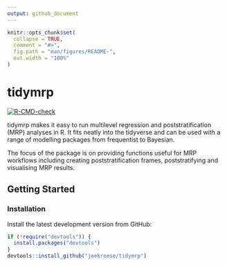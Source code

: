 ```yaml
---
output: github_document
---
```


<!-- README.md is generated from README.Rmd. Please edit that file -->

```r
knitr::opts_chunk$set(
  collapse = TRUE,
  comment = "#>",
  fig.path = "man/figures/README-",
  out.width = "100%"
)
```

# tidymrp

<!-- badges: start -->
[![R-CMD-check](https://github.com/joekroese/tidymrp/workflows/R-CMD-check/badge.svg)](https://github.com/joekroese/tidymrp/actions)
<!-- badges: end -->

tidymrp makes it easy to run multilevel regression and poststratification (MRP) analyses in R. It fits neatly into the tidyverse and can be used with a range of modelling packages from frequentist to Bayesian.

The focus of the package is on providing functions useful for MRP workflows including creating poststratification frames, poststratifying and visualising MRP results.

## Getting Started

### Installation

Install the latest development version from GitHub:

```r
if (!require("devtools")) {
  install.packages("devtools")
}
devtools::install_github("joekroese/tidymrp")
```
